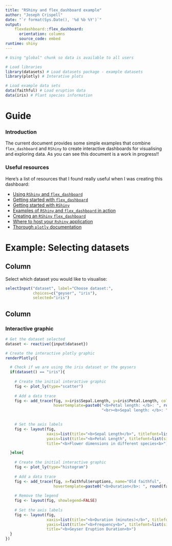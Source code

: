 ```yaml
---
title: "RShiny and flex_dashboard example"
author: "Joseph Crispell"
date: "`r format(Sys.Date(), '%d %b %Y')`"
output:
    flexdashboard::flex_dashboard:
      orientation: columns
      source_code: embed
runtime: shiny
---
```


```r
# Using "global" chunk so data is available to all users

# Load libraries
library(datasets) # Load datasets package - example datasets
library(plotly) # Interative plots

# Load example data sets
data(faithful) # Load eruption data
data(iris) # Plant species information
```

Guide
=====================================

### Introduction

The current document provides some simple examples that combine `flex_dashboard` and `RShiny` to create interactive dashboards for visualising and exploring data. As you can see this document is a work in progress!!

### Useful resources

Here's a list of resources that I found really useful when I was creating this dashboard:

- [Using `RShiny` and `flex_dashboard`](https://rmarkdown.rstudio.com/flexdashboard/shiny.html)
- [Getting started with `flex_dashboard`](https://rmarkdown.rstudio.com/flexdashboard/using.html)
- [Getting started with `RShiny`](https://shiny.rstudio.com/tutorial/)
- [Examples of `RShiny` and `flex_dashboard` in action](https://rmarkdown.rstudio.com/flexdashboard/examples.html)
- [Creating an `RShiny` `flex_dashboard`](https://medium.com/analytics-vidhya/shiny-dashboards-with-flexdashboard-e66aaafac1f2)
- [Where to host your `Rshiny` application](https://shiny.rstudio.com/deploy/)
- [Thorough `plotly` documentation](https://plotly.com/r/)


Example: Selecting datasets
=====================================

Column {.sidebar}
-----------------------------------------------------------------------

Select which dataset you would like to visualise:

```r
selectInput("dataset", label="Choose dataset:",
            choices=c("geyser", "iris"), 
            selected="iris")
```

Column
-----------------------------------------------------------------------

### Interactive graphic

```r

# Get the dataset selected
dataset <- reactive({input$dataset})

# Create the interactive plotly graphic
renderPlotly({

  # Check if we are using the iris dataset or the geysers
  if(dataset() == "iris"){
    
    # Create the initial interactive graphic
    fig <- plot_ly(type="scatter")
    
    # Add a data trace
    fig <- add_trace(fig, x=iris$Sepal.Length, y=iris$Petal.Length, color=iris$Species,
                     hovertemplate=paste0("<b>Petal length: </b>: ", round(iris$Petal.Length, digits=1),
                                          "<br><b>Sepal length: </b>: ", round(iris$Sepal.Length, digits=1)))
    

    # Set the axis labels
    fig <- layout(fig, 
                  xaxis=list(title="<b>Sepal Length</b>", titlefont=list(size=16)), 
                  yaxis=list(title="<b>Petal Length", titlefont=list(size=16)),
                  title="<b>Flower dimensions in different species<b>")

  }else{
    
    # Create the initial interactive graphic
    fig <- plot_ly(type="histogram")
    
    # Add a data trace
    fig <- add_trace(fig, x=faithful$eruptions, name="Old faithful",
                     hovertemplate=paste0("<b>Duration</b>: ", round(faithful$eruptions, digits=1)))
    
    # Remove the legend
    fig <- layout(fig, showlegend=FALSE)
    
    # Set the axis labels
    fig <- layout(fig, 
                  xaxis=list(title="<b>Duration (minutes)</b>", titlefont=list(size=16)), 
                  yaxis=list(title="<b>Frequency<b>", titlefont=list(size=16)),
                  title="<b>Geyser Eruption Duration<b>")
  }
})



```
